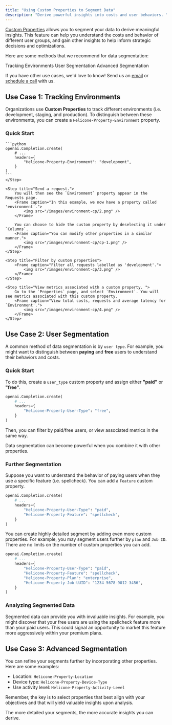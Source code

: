 ```yaml
---
title: "Using Custom Properties to Segment Data"
description: "Derive powerful insights into costs and user behaviors. "
---
```




[Custom Properties](features/advanced-usage/custom-properties) allows you to segment your data to derive meaningful insights. This feature can help you understand the costs and behavior of different user groups, and gain other insights to help inform strategic decisions and optimizations.


Here are some methods that we recommend for data segmentation: 

<CardGroup cols={3}>
  <Card title="Use Case 1" href="use-cases/segmentation#use-case-1-tracking-environments">
    Tracking Environments
  </Card>
  <Card title="Use Case 2" href="/integrations/azure/javascript">
    User Segmentation 
  </Card>
  <Card title="Use Case 3" href="/integrations/anthropic/javascript">
    Advanced Segmentation
  </Card>
</CardGroup>

<Note> If you have other use cases, we'd love to know! Send us an [email](help@helicone.ai) or [schedule a call](https://cal.com/team/helicone/helicone-discovery) with us. </Note> 



## Use Case 1: Tracking Environments 

Organizations use **Custom Properties** to track different environments (i.e. development, staging, and production). To distinguish between these environments, you can create a `Helicone-Property-Environment` property. 

### Quick Start

<Steps>
    <Step title="Add the 'Environment' property and assign a value.">

    ```python
    openai.Completion.create(
        # ...
        headers={
            "Helicone-Property-Environment": "development",
        }
    )
    ```
    </Step>

    <Step title="Send a request.">
        You will then see the `Environment` property appear in the Requests page. 
        <Frame caption="In this example, we now have a property called 'environment'.">
            <img src="/images/environment-cp/2.png" />
        </Frame>

        You can choose to hide the custom property by deselecting it under `Columns`.
        <Frame caption="You can modify other properties in a similar manner.">
            <img src="/images/environment-cp/cp-1.png" />
        </Frame>
    </Step>

    <Step title="Filter by custom properties">
        <Frame caption="Filter all requests labelled as 'development'.">
            <img src="/images/environment-cp/3.png" />
        </Frame>
    </Step>

    <Step title="View metrics associated with a custom property. ">
        Go to the `Properties` page, and select `Environment`. You will see metrics associated with this custom property. 
        <Frame caption="View total costs, requests and average latency for `Environment'.">
            <img src="/images/environment-cp/4.png" />
        </Frame>
    </Step>
</Steps>


## Use Case 2: User Segmentation

A common method of data segmentation is by `user type`. For example, you might want to distinguish between **paying** and **free** users to understand their behaviors and costs.


### Quick Start 

To do this, create a `user_type` custom property and assign either **"paid"** or **"free"**. 


```python
openai.Completion.create(
    # ...
    headers={
        "Helicone-Property-User-Type": "free",
    }
)
```

Then, you can filter by paid/free users, or view associated metrics in the same way. 

<Tip>Data segmentation can become powerful when you combine it with other properties. </Tip>


### Further Segmentation

Suppose you want to understand the behavior of paying users when they use a specific feature (i.e. spellcheck). You can add a `Feature` custom property. 

```python
openai.Completion.create(
    # ...
    headers={
        "Helicone-Property-User-Type": "paid",
        "Helicone-Property-Feature": "spellcheck",
    }
)
```
You can create highly detailed segment by adding even more custom properties. For example, you may segment users further by `plan` and `Job ID`. There are no limits on the number of custom properties you can add. 

```python
openai.Completion.create(
    # ...
    headers={
        "Helicone-Property-User-Type": "paid",
        "Helicone-Property-Feature": "spellcheck",
        "Helicone-Property-Plan": "enterprise",
        "Helicone-Property-Job-UUID": "1234-5678-9012-3456",
    }
)
```

### Analyzing Segmented Data

Segmented data can provide you with invaluable insights. For example, you might discover that your free users are using the spellcheck feature more than your paid users. This could signal an opportunity to market this feature more aggressively within your premium plans.



## Use Case 3: Advanced Segmentation

You can refine your segments further by incorporating other properties. Here are some examples: 
- Location: `Helicone-Property-Location`
- Device type: `Helicone-Property-Device-Type`
- Use activity level: `Helicone-Property-Activity-Level`

Remember, the key is to select properties that best align with your objectives and that will yield valuable insights upon analysis. 

<Tip>The more detailed your segments, the more accurate insights you can derive.</Tip>


<QuestionsSection />